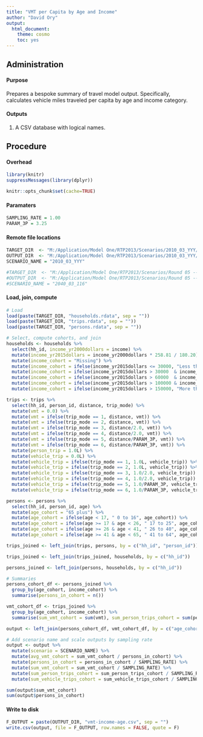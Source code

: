 ```yaml
---
title: "VMT per Capita by Age and Income"
author: "David Ory"
output: 
  html_document:
    theme: cosmo
    toc: yes
---
```



## Administration

#### Purpose
Prepares a bespoke summary of travel model output.  Specifically, calculates vehicle miles traveled per capita by age and income category. 

#### Outputs
1.  A CSV database with logical names.  

## Procedure

#### Overhead
```r
library(knitr)
suppressMessages(library(dplyr))
```

```r
knitr::opts_chunk$set(cache=TRUE)
```

#### Paramaters
```r
SAMPLING_RATE = 1.00
PARAM_3P = 3.25
```

#### Remote file locations
```r
TARGET_DIR  <- "M:/Application/Model One/RTP2013/Scenarios/2010_03_YYY/OUTPUT/updated_output/"
OUTPUT_DIR  <- "M:/Application/Model One/RTP2013/Scenarios/2010_03_YYY/OUTPUT/bespoke/"
SCENARIO_NAME = "2010_03_YYY"

#TARGET_DIR  <- "M:/Application/Model One/RTP2013/Scenarios/Round 05 -- Final/2040_03_116/OUTPUT/updated_output/"
#OUTPUT_DIR  <- "M:/Application/Model One/RTP2013/Scenarios/Round 05 -- Final/2040_03_116/OUTPUT/bespoke/"
#SCENARIO_NAME = "2040_03_116"

```

#### Load, join, compute
```r
# Load
load(paste(TARGET_DIR, "households.rdata", sep = ""))
load(paste(TARGET_DIR, "trips.rdata", sep = ""))
load(paste(TARGET_DIR, "persons.rdata", sep = ""))

# Select, compute cohorts, and join
households <- households %>%
  select(hh_id, income_yr2000dollars = income) %>%
  mutate(income_yr2015dollars = income_yr2000dollars * 258.81 / 180.20) %>%
  mutate(income_cohort = "Missing") %>%
  mutate(income_cohort = ifelse(income_yr2015dollars <= 30000, "Less than $30k", income_cohort)) %>%
  mutate(income_cohort = ifelse(income_yr2015dollars > 30000  & income_yr2015dollars <= 60000,  "$30 to 60k", income_cohort)) %>%
  mutate(income_cohort = ifelse(income_yr2015dollars > 60000  & income_yr2015dollars <= 100000, "$60 to 100k", income_cohort)) %>%
  mutate(income_cohort = ifelse(income_yr2015dollars > 100000 & income_yr2015dollars <= 150000, "$100 to 150k", income_cohort)) %>%
  mutate(income_cohort = ifelse(income_yr2015dollars > 150000, "More than $150k", income_cohort))

trips <- trips %>%
  select(hh_id, person_id, distance, trip_mode) %>%
  mutate(vmt = 0.0) %>%
  mutate(vmt = ifelse(trip_mode == 1, distance, vmt)) %>%
  mutate(vmt = ifelse(trip_mode == 2, distance, vmt)) %>%
  mutate(vmt = ifelse(trip_mode == 3, distance/2.0, vmt)) %>%
  mutate(vmt = ifelse(trip_mode == 4, distance/2.0, vmt)) %>%
  mutate(vmt = ifelse(trip_mode == 5, distance/PARAM_3P, vmt)) %>%
  mutate(vmt = ifelse(trip_mode == 6, distance/PARAM_3P, vmt)) %>%
  mutate(person_trip = 1.0L) %>%
  mutate(vehicle_trip = 0.0L) %>%
  mutate(vehicle_trip = ifelse(trip_mode == 1, 1.0L, vehicle_trip)) %>%
  mutate(vehicle_trip = ifelse(trip_mode == 2, 1.0L, vehicle_trip)) %>%
  mutate(vehicle_trip = ifelse(trip_mode == 3, 1.0/2.0, vehicle_trip)) %>%
  mutate(vehicle_trip = ifelse(trip_mode == 4, 1.0/2.0, vehicle_trip)) %>%
  mutate(vehicle_trip = ifelse(trip_mode == 5, 1.0/PARAM_3P, vehicle_trip)) %>%
  mutate(vehicle_trip = ifelse(trip_mode == 6, 1.0/PARAM_3P, vehicle_trip))

persons <- persons %>%
  select(hh_id, person_id, age) %>%
  mutate(age_cohort = "65 plus") %>%
  mutate(age_cohort = ifelse(age < 17, " 0 to 16", age_cohort)) %>%
  mutate(age_cohort = ifelse(age >= 17 & age < 26, " 17 to 25", age_cohort)) %>%
  mutate(age_cohort = ifelse(age >= 26 & age < 41, " 26 to 40", age_cohort)) %>%
  mutate(age_cohort = ifelse(age >= 41 & age < 65, " 41 to 64", age_cohort))

trips_joined <- left_join(trips, persons, by = c("hh_id", "person_id"))

trips_joined <- left_join(trips_joined, households, by = c("hh_id"))

persons_joined <- left_join(persons, households, by = c("hh_id"))

# Summaries
persons_cohort_df <- persons_joined %>%
  group_by(age_cohort, income_cohort) %>%
  summarise(persons_in_cohort = n())

vmt_cohort_df <- trips_joined %>%
  group_by(age_cohort, income_cohort) %>%
  summarise(sum_vmt_cohort = sum(vmt), sum_person_trips_cohort = sum(person_trip), sum_vehicle_trips_cohort = sum(vehicle_trip))

output <- left_join(persons_cohort_df, vmt_cohort_df, by = c("age_cohort", "income_cohort"))

# Add scenario name and scale outputs by sampling rate
output <- output %>%
  mutate(scenario = SCENARIO_NAME) %>%
  mutate(avg_vmt_cohort = sum_vmt_cohort / persons_in_cohort) %>%
  mutate(persons_in_cohort = persons_in_cohort / SAMPLING_RATE) %>%
  mutate(sum_vmt_cohort = sum_vmt_cohort / SAMPLING_RATE) %>%
  mutate(sum_person_trips_cohort = sum_person_trips_cohort / SAMPLING_RATE) %>%
  mutate(sum_vehicle_trips_cohort = sum_vehicle_trips_cohort / SAMPLING_RATE)

sum(output$sum_vmt_cohort)
sum(output$persons_in_cohort)


```

#### Write to disk
```r
F_OUTPUT = paste(OUTPUT_DIR, "vmt-income-age.csv", sep = "")
write.csv(output, file = F_OUTPUT, row.names = FALSE, quote = F)
```


